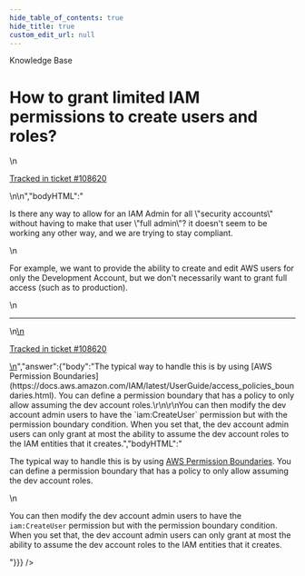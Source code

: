 ```yaml
---
hide_table_of_contents: true
hide_title: true
custom_edit_url: null
---
```



<head>
  <link rel="canonical" href="https://github.com/gruntwork-io/knowledge-base/discussions/423" />
</head>

<CenterLayout>
<span className="searchCategory">Knowledge Base</span>
<h1>How to grant limited IAM permissions to create users and roles?</h1>
<GitHub discussion={{"id":"D_kwDOF8slf84APkUw","number":423,"author":{"login":"yorinasub17"},"title":"How to grant limited IAM permissions to create users and roles?","body":"\nIs there any way to allow for an IAM Admin for all \"security accounts\" without having to make that user \"full admin\"? it doesn't seem to be working any other way, and we are trying to stay compliant.\r\n\r\nFor example, we want to provide the ability to create and edit AWS users for only the Development Account, but we don't necessarily want to grant full access (such as to production).\n\n---\n\n<ins datetime=\"2022-05-17T20:04:40Z\">\n  <p><a href=\"https://support.gruntwork.io/hc/requests/108620\">Tracked in ticket #108620</a></p>\n</ins>\n","bodyHTML":"<p dir=\"auto\">Is there any way to allow for an IAM Admin for all \"security accounts\" without having to make that user \"full admin\"? it doesn't seem to be working any other way, and we are trying to stay compliant.</p>\n<p dir=\"auto\">For example, we want to provide the ability to create and edit AWS users for only the Development Account, but we don't necessarily want to grant full access (such as to production).</p>\n<hr>\n<ins datetime=\"2022-05-17T20:04:40Z\">\n  <p dir=\"auto\"><a href=\"https://support.gruntwork.io/hc/requests/108620\" rel=\"nofollow\">Tracked in ticket #108620</a></p>\n</ins>","answer":{"body":"The typical way to handle this is by using [AWS Permission Boundaries](https://docs.aws.amazon.com/IAM/latest/UserGuide/access_policies_boundaries.html). You can define a permission boundary that has a policy to only allow assuming the dev account roles.\r\n\r\nYou can then modify the dev account admin users to have the `iam:CreateUser` permission but with the permission boundary condition. When you set that, the dev account admin users can only grant at most the ability to assume the dev account roles to the IAM entities that it creates.","bodyHTML":"<p dir=\"auto\">The typical way to handle this is by using <a href=\"https://docs.aws.amazon.com/IAM/latest/UserGuide/access_policies_boundaries.html\" rel=\"nofollow\">AWS Permission Boundaries</a>. You can define a permission boundary that has a policy to only allow assuming the dev account roles.</p>\n<p dir=\"auto\">You can then modify the dev account admin users to have the <code class=\"notranslate\">iam:CreateUser</code> permission but with the permission boundary condition. When you set that, the dev account admin users can only grant at most the ability to assume the dev account roles to the IAM entities that it creates.</p>"}}} />

</CenterLayout>
  

<!-- ##DOCS-SOURCER-START
{
  "sourcePlugin": "github-discussions",
  "hash": "ffd2e739f67719a2157616d9ca629c6a"
}
##DOCS-SOURCER-END -->
